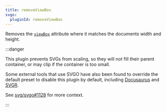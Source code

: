 ```yaml
---
title: removeViewBox
svgo:
  pluginId: removeViewBox
---
```


Removes the [`viewBox`](https://developer.mozilla.org/docs/Web/SVG/Attribute/viewBox) attribute where it matches the documents width and height.

:::danger

This plugin prevents SVGs from scaling, so they will not fill their parent container, or may clip if the container is too small.

Some external tools that use SVGO have also been found to override the default preset to disable this plugin by default, including [Docusaurus](https://github.com/facebook/docusaurus/blob/e17784effa2c370d81c7806c22ad19c6dce4a1cc/packages/docusaurus-utils/src/webpackUtils.ts#L127) and [SVGR](https://react-svgr.com/docs/migrate/#svgo).

See [svg/svgo#1128](https://github.com/svg/svgo/issues/1128) for more context.

:::
